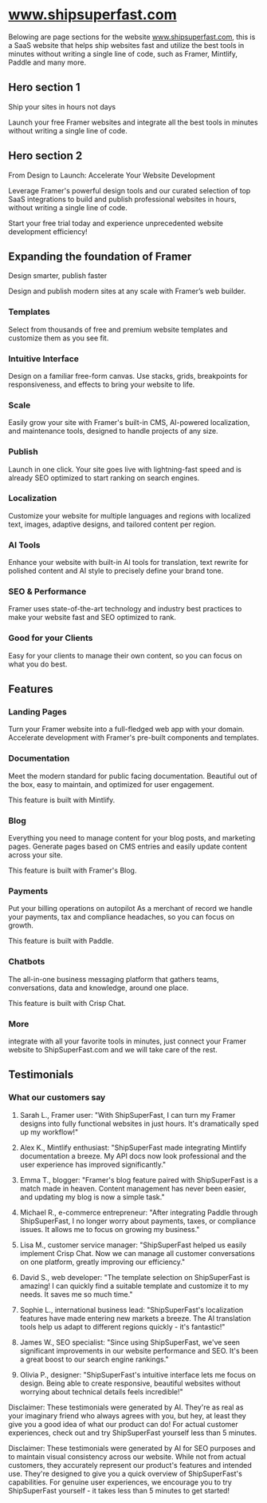 # www.shipsuperfast.com

Belowing are page sections for the website www.shipsuperfast.com, this is a SaaS website that helps ship websites fast and utilize the best tools in minutes without writing a single line of code, such as Framer, Mintlify, Paddle and many more.

## Hero section 1

Ship your sites in hours not days

Launch your free Framer websites and integrate all the best tools in minutes without writing a single line of code.

## Hero section 2

From Design to Launch: Accelerate Your Website Development

Leverage Framer's powerful design tools and our curated selection of top SaaS integrations to build and publish professional websites in hours, without writing a single line of code.

Start your free trial today and experience unprecedented website development efficiency!

## Expanding the foundation of Framer

Design smarter, publish faster

Design and publish modern sites at any scale with Framer’s web builder.

### Templates

Select from thousands of free and premium website templates and customize them as you see fit.

### Intuitive Interface

Design on a familiar free-form canvas. Use stacks, grids, breakpoints for responsiveness, and effects to bring your website to life.

### Scale

Easily grow your site with Framer's built-in CMS, AI-powered localization, and maintenance tools, designed to handle projects of any size.

### Publish

Launch in one click. Your site goes live with lightning-fast speed and is already SEO optimized to start ranking on search engines.

### Localization

Customize your website for multiple languages and regions with localized text, images, adaptive designs, and tailored content per region.

### AI Tools

Enhance your website with built-in AI tools for translation, text rewrite for polished content and AI style to precisely define your brand tone.

### SEO & Performance

Framer uses state-of-the-art technology and industry best practices to make your website fast and SEO optimized to rank.

### Good for your Clients

Easy for your clients to manage their own content, so you can focus on what you do best.

## Features

### Landing Pages

Turn your Framer website into a full-fledged web app with your domain. Accelerate development with Framer's pre-built components and templates.

### Documentation

Meet the modern standard for public facing documentation. Beautiful out of the box, easy to maintain, and optimized for user engagement.

This feature is built with Mintlify.

### Blog

Everything you need to manage content for your blog posts, and marketing pages. Generate pages based on CMS entries and easily update content across your site.

This feature is built with Framer's Blog.

### Payments

Put your billing operations on autopilot
As a merchant of record we handle your payments, tax and compliance headaches, so you can focus on growth.

This feature is built with Paddle.

### Chatbots

The all-in-one business messaging platform that gathers teams, conversations, data and knowledge, around one place.

This feature is built with Crisp Chat.

### More

integrate with all your favorite tools in minutes, just connect your Framer website to ShipSuperFast.com and we will take care of the rest.

## Testimonials

### What our customers say

1. Sarah L., Framer user: "With ShipSuperFast, I can turn my Framer designs into fully functional websites in just hours. It's dramatically sped up my workflow!"

2. Alex K., Mintlify enthusiast: "ShipSuperFast made integrating Mintlify documentation a breeze. My API docs now look professional and the user experience has improved significantly."

3. Emma T., blogger: "Framer's blog feature paired with ShipSuperFast is a match made in heaven. Content management has never been easier, and updating my blog is now a simple task."

4. Michael R., e-commerce entrepreneur: "After integrating Paddle through ShipSuperFast, I no longer worry about payments, taxes, or compliance issues. It allows me to focus on growing my business."

5. Lisa M., customer service manager: "ShipSuperFast helped us easily implement Crisp Chat. Now we can manage all customer conversations on one platform, greatly improving our efficiency."

6. David S., web developer: "The template selection on ShipSuperFast is amazing! I can quickly find a suitable template and customize it to my needs. It saves me so much time."

7. Sophie L., international business lead: "ShipSuperFast's localization features have made entering new markets a breeze. The AI translation tools help us adapt to different regions quickly - it's fantastic!"

8. James W., SEO specialist: "Since using ShipSuperFast, we've seen significant improvements in our website performance and SEO. It's been a great boost to our search engine rankings."

9. Olivia P., designer: "ShipSuperFast's intuitive interface lets me focus on design. Being able to create responsive, beautiful websites without worrying about technical details feels incredible!"

Disclaimer: These testimonials were generated by AI. They're as real as your imaginary friend who always agrees with you, but hey, at least they give you a good idea of what our product can do! For actual customer experiences, check out and try ShipSuperFast yourself less than 5 minutes.

Disclaimer: These testimonials were generated by AI for SEO purposes and to maintain visual consistency across our website. While not from actual customers, they accurately represent our product's features and intended use. They're designed to give you a quick overview of ShipSuperFast's capabilities. For genuine user experiences, we encourage you to try ShipSuperFast yourself - it takes less than 5 minutes to get started!
